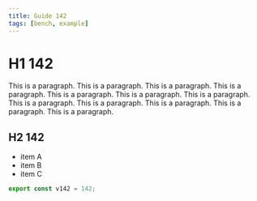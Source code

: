 ```yaml
---
title: Guide 142
tags: [bench, example]
---
```


# H1 142

This is a paragraph. This is a paragraph. This is a paragraph. This is a paragraph. This is a paragraph. This is a paragraph. This is a paragraph. This is a paragraph. This is a paragraph. This is a paragraph. This is a paragraph. This is a paragraph. 

## H2 142

- item A
- item B
- item C

```ts
export const v142 = 142;
```